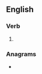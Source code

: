 ==English==

===Verb===
{{head|en|verb form}}

# {{en-past of|entail}}

===Anagrams===
* {{anagrams|en|Date Line|dateline|leniated|lineated}}